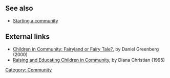 == See also ==

*[[Starting a community]]

== External links ==

*[http://www.ic.org/pnp/cdir/2000/30children.php Children in Community: Fairyland or Fairy Tale?], by Daniel Greenberg (2000)
*[http://www.ic.org/pnp/cdir/1995/17christian.php Raising and Educating Children in Community],  by  Diana Christian (1995)

{{stub}}


[[Category: Community]]